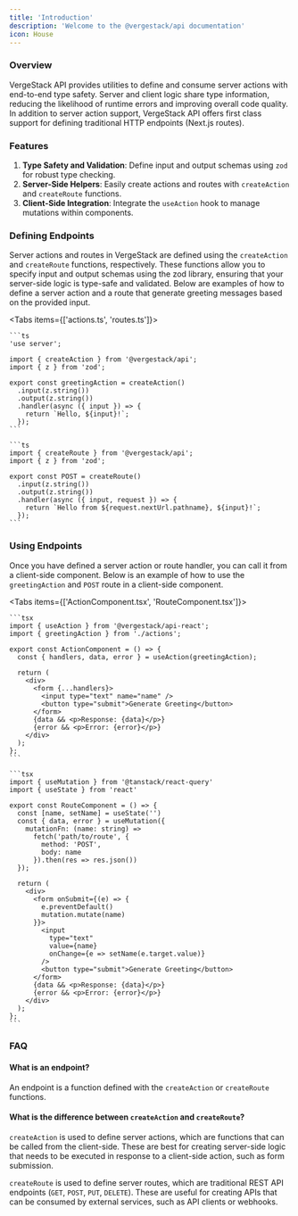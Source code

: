 ```yaml
---
title: 'Introduction'
description: 'Welcome to the @vergestack/api documentation'
icon: House
---
```


### Overview

VergeStack API provides utilities to define and consume server actions with end-to-end type safety. Server and client logic share type information, reducing the likelihood of runtime errors and improving overall code quality. In addition to server action support, VergeStack API offers first class support for defining traditional HTTP endpoints (Next.js routes).

### Features

1. **Type Safety and Validation**: Define input and output schemas using `zod` for robust type checking.
2. **Server-Side Helpers**: Easily create actions and routes with `createAction` and `createRoute` functions.
3. **Client-Side Integration**: Integrate the `useAction` hook to manage mutations within components.

### Defining Endpoints

Server actions and routes in VergeStack are defined using the `createAction` and `createRoute` functions, respectively. These functions allow you to specify input and output schemas using the zod library, ensuring that your server-side logic is type-safe and validated. Below are examples of how to define a server action and a route that generate greeting messages based on the provided input.

<Tabs items={['actions.ts', 'routes.ts']}>
  <Tab value="actions.ts" label="actions.ts">

    ```ts
    'use server';

    import { createAction } from '@vergestack/api';
    import { z } from 'zod';

    export const greetingAction = createAction()
      .input(z.string())
      .output(z.string())
      .handler(async ({ input }) => {
        return `Hello, ${input}!`;
      });
    ```

  </Tab>
  <Tab value="routes.ts" label="routes.ts">

    ```ts
    import { createRoute } from '@vergestack/api';
    import { z } from 'zod';

    export const POST = createRoute()
      .input(z.string())
      .output(z.string())
      .handler(async ({ input, request }) => {
        return `Hello from ${request.nextUrl.pathname}, ${input}!`;
      });
    ```

  </Tab>
</Tabs>

### Using Endpoints

Once you have defined a server action or route handler, you can call it from a client-side component. Below is an example of how to use the `greetingAction` and `POST` route in a client-side component.

<Tabs items={['ActionComponent.tsx', 'RouteComponent.tsx']}>
  <Tab value="ActionComponent.tsx" label="ActionComponent.tsx">

    ```tsx
    import { useAction } from '@vergestack/api-react';
    import { greetingAction } from './actions';

    export const ActionComponent = () => {
      const { handlers, data, error } = useAction(greetingAction);

      return (
        <div>
          <form {...handlers}>
            <input type="text" name="name" />
            <button type="submit">Generate Greeting</button>
          </form>
          {data && <p>Response: {data}</p>}
          {error && <p>Error: {error}</p>}
        </div>
      );
    };
    ```

  </Tab>
  <Tab value="RouteComponent.tsx" label="RouteComponent.tsx">

    ```tsx
    import { useMutation } from '@tanstack/react-query'
    import { useState } from 'react'

    export const RouteComponent = () => {
      const [name, setName] = useState('')
      const { data, error } = useMutation({
        mutationFn: (name: string) =>
          fetch('path/to/route', {
            method: 'POST',
            body: name
          }).then(res => res.json())
      });

      return (
        <div>
          <form onSubmit={(e) => {
            e.preventDefault()
            mutation.mutate(name)
          }}>
            <input
              type="text"
              value={name}
              onChange={e => setName(e.target.value)}
            />
            <button type="submit">Generate Greeting</button>
          </form>
          {data && <p>Response: {data}</p>}
          {error && <p>Error: {error}</p>}
        </div>
      );
    };
    ```

  </Tab>
</Tabs>

### FAQ

#### What is an endpoint?

An endpoint is a function defined with the `createAction` or `createRoute` functions.

#### What is the difference between `createAction` and `createRoute`?

`createAction` is used to define server actions, which are functions that can be called from the client-side. These are best for creating server-side logic that needs to be executed in response to a client-side action, such as form submission.

`createRoute` is used to define server routes, which are traditional REST API endpoints (`GET`, `POST`, `PUT`, `DELETE`). These are useful for creating APIs that can be consumed by external services, such as API clients or webhooks.
